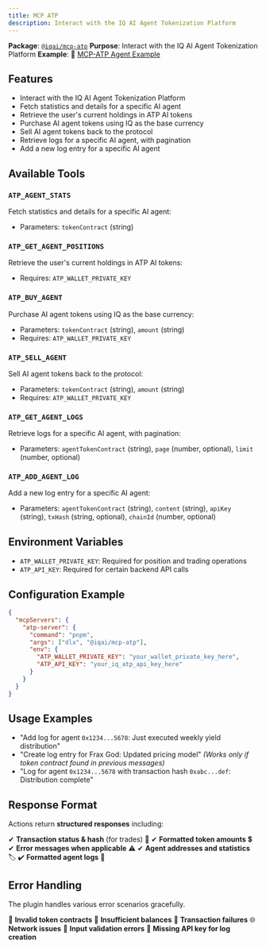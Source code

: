 ```yaml
---
title: MCP ATP
description: Interact with the IQ AI Agent Tokenization Platform
---
```



**Package**: [`@iqai/mcp-atp`](https://www.npmjs.com/package/@iqai/mcp-atp)
**Purpose**: Interact with the IQ AI Agent Tokenization Platform
**Example**: 🚀 [MCP-ATP Agent Example](https://github.com/IQAIcom/adk-ts/tree/main/apps/examples/src/mcp-atp-agent)

## Features

- Interact with the IQ AI Agent Tokenization Platform
- Fetch statistics and details for a specific AI agent
- Retrieve the user's current holdings in ATP AI tokens
- Purchase AI agent tokens using IQ as the base currency
- Sell AI agent tokens back to the protocol
- Retrieve logs for a specific AI agent, with pagination
- Add a new log entry for a specific AI agent

## Available Tools

### `ATP_AGENT_STATS`

Fetch statistics and details for a specific AI agent:

- Parameters: `tokenContract` (string)

### `ATP_GET_AGENT_POSITIONS`

Retrieve the user's current holdings in ATP AI tokens:

- Requires: `ATP_WALLET_PRIVATE_KEY`

### `ATP_BUY_AGENT`

Purchase AI agent tokens using IQ as the base currency:

- Parameters: `tokenContract` (string), `amount` (string)
- Requires: `ATP_WALLET_PRIVATE_KEY`

### `ATP_SELL_AGENT`

Sell AI agent tokens back to the protocol:

- Parameters: `tokenContract` (string), `amount` (string)
- Requires: `ATP_WALLET_PRIVATE_KEY`

### `ATP_GET_AGENT_LOGS`

Retrieve logs for a specific AI agent, with pagination:

- Parameters: `agentTokenContract` (string), `page` (number, optional), `limit` (number, optional)

### `ATP_ADD_AGENT_LOG`

Add a new log entry for a specific AI agent:

- Parameters: `agentTokenContract` (string), `content` (string), `apiKey` (string), `txHash` (string, optional), `chainId` (number, optional)

## Environment Variables

- `ATP_WALLET_PRIVATE_KEY`: Required for position and trading operations
- `ATP_API_KEY`: Required for certain backend API calls

## Configuration Example

```json
{
  "mcpServers": {
    "atp-server": {
      "command": "pnpm",
      "args": ["dlx", "@iqai/mcp-atp"],
      "env": {
        "ATP_WALLET_PRIVATE_KEY": "your_wallet_private_key_here",
        "ATP_API_KEY": "your_iq_atp_api_key_here"
      }
    }
  }
}
```

## Usage Examples

- "Add log for agent `0x1234...5678`: Just executed weekly yield distribution"
- "Create log entry for Frax God: Updated pricing model" _(Works only if token contract found in previous messages)_
- "Log for agent `0x1234...5678` with transaction hash `0xabc...def`: Distribution complete"

## Response Format

Actions return **structured responses** including:

✔ **Transaction status & hash** (for trades) 🔗
✔ **Formatted token amounts** 💲
✔ **Error messages when applicable** ⚠
✔ **Agent addresses and statistics** 🏷
✔ **Formatted agent logs** 📄

## Error Handling

<Callout type="warn" title="Error Scenarios">
The plugin handles various error scenarios gracefully.
</Callout>

🚨 **Invalid token contracts**
💸 **Insufficient balances**
🔄 **Transaction failures**
🌐 **Network issues**
🛑 **Input validation errors**
🔑 **Missing API key for log creation**